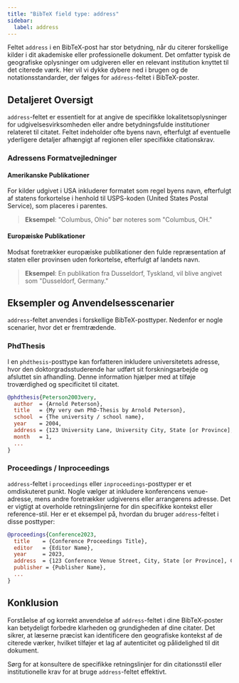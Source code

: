 ```yaml
---
title: "BibTeX field type: address"
sidebar:
  label: address
---
```



Feltet `address` i en BibTeX-post har stor betydning, når du citerer forskellige kilder i dit akademiske eller professionelle dokument. Det omfatter typisk de geografiske oplysninger om udgiveren eller en relevant institution knyttet til det citerede værk. Her vil vi dykke dybere ned i brugen og de notationsstandarder, der følges for `address`-feltet i BibTeX-poster.

<CiteDrive />

## Detaljeret Oversigt

`address`-feltet er essentielt for at angive de specifikke lokalitetsoplysninger for udgivelsesvirksomheden eller andre betydningsfulde institutioner relateret til citatet. Feltet indeholder ofte byens navn, efterfulgt af eventuelle yderligere detaljer afhængigt af regionen eller specifikke citationskrav.

### Adressens Formatvejledninger

#### Amerikanske Publikationer

For kilder udgivet i USA inkluderer formatet som regel byens navn, efterfulgt af statens forkortelse i henhold til USPS-koden (United States Postal Service), som placeres i parentes.

> **Eksempel**: "Columbus, Ohio" bør noteres som "Columbus, OH."

#### Europæiske Publikationer

Modsat foretrækker europæiske publikationer den fulde repræsentation af staten eller provinsen uden forkortelse, efterfulgt af landets navn.

> **Eksempel**: En publikation fra Dusseldorf, Tyskland, vil blive angivet som "Dusseldorf, Germany."

## Eksempler og Anvendelsesscenarier

`address`-feltet anvendes i forskellige BibTeX-posttyper. Nedenfor er nogle scenarier, hvor det er fremtrædende.

### PhdThesis

I en `phdthesis`-posttype kan forfatteren inkludere universitetets adresse, hvor den doktorgradsstuderende har udført sit forskningsarbejde og afsluttet sin afhandling. Denne information hjælper med at tilføje troværdighed og specificitet til citatet.

```bibtex
@phdthesis{Peterson2003very,
  author  = {Arnold Peterson},
  title   = {My very own PhD-Thesis by Arnold Peterson},
  school  = {The university / school name},
  year    = 2004,
  address = {123 University Lane, University City, State [or Province], Country},
  month   = 1,
  ...
}
```

### Proceedings / Inproceedings

`address`-feltet i `proceedings` eller `inproceedings`-posttyper er et omdiskuteret punkt. Nogle vælger at inkludere konferencens venue-adresse, mens andre foretrækker udgiverens eller arrangørens adresse. Det er vigtigt at overholde retningslinjerne for din specifikke kontekst eller reference-stil. Her er et eksempel på, hvordan du bruger `address`-feltet i disse posttyper:

```bibtex
@proceedings{Conference2023,
  title    = {Conference Proceedings Title},
  editor   = {Editor Name},
  year     = 2023,
  address  = {123 Conference Venue Street, City, State [or Province], Country},
  publisher = {Publisher Name},
  ...
}
```

## Konklusion

Forståelse af og korrekt anvendelse af `address`-feltet i dine BibTeX-poster kan betydeligt forbedre klarheden og grundigheden af dine citater. Det sikrer, at læserne præcist kan identificere den geografiske kontekst af de citerede værker, hvilket tilføjer et lag af autenticitet og pålidelighed til dit dokument.

Sørg for at konsultere de specifikke retningslinjer for din citationsstil eller institutionelle krav for at bruge `address`-feltet effektivt.

